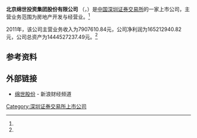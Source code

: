 {{Infobox Company 
| company_name     = 北京绵世投资集团股份有限公司
| company_name_en  = Beijing Mainstreets Investment Group Corporation
| company_logo     =
| company_type     = 上市公司<br>A股简称：'''绵世股份'''（{{szse|000609}}）
| company_slogan   = 
| foundation       = 
| location         = 
| key_people       = 
| industry         = 房地产开发与经营业
| products         =
| revenue          = 165212940.82元 （2011年）<ref name="ccer">CCER数据库 - 一般上市公司财务数据库</ref>
| operating_income =
| net_income       =7907610.84元（2011年）<ref name="ccer"/>
| assets        = 1444527237.49元（2011年）<ref name="ccer"/>
| num_employees    = 
| parent           = 
| subsid           = 
| homepage         = 
| footnotes        = 
}}
'''北京绵世投资集团股份有限公司''' （{{szse|000609}}，{{lang|en|Beijing Mainstreets Investment Group Corporation}}）是[[中国|中国]][[深圳证券交易所|深圳证券交易所]]的一家上市公司，主营业务范围为房地产开发与经营业。<ref name="ccer"/>

2011年，该公司主营业务收入为7907610.84元，公司净利润为165212940.82元，公司总资产为1444527237.49元。<ref name="ccer"/>

==参考资料==
{{reflist}}

==外部链接==
*[http://finance.sina.com.cn/realstock/company/sz000609/nc.shtml 绵世股份] - 新浪财经频道

[[Category:深圳证券交易所上市公司|Category:深圳证券交易所上市公司]]
{{中国公司小作品}}